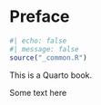 # Preface {#sec-preface .unnumbered}

```r
#| echo: false
#| message: false
source("_common.R")
```

This is a Quarto book.

Some text here